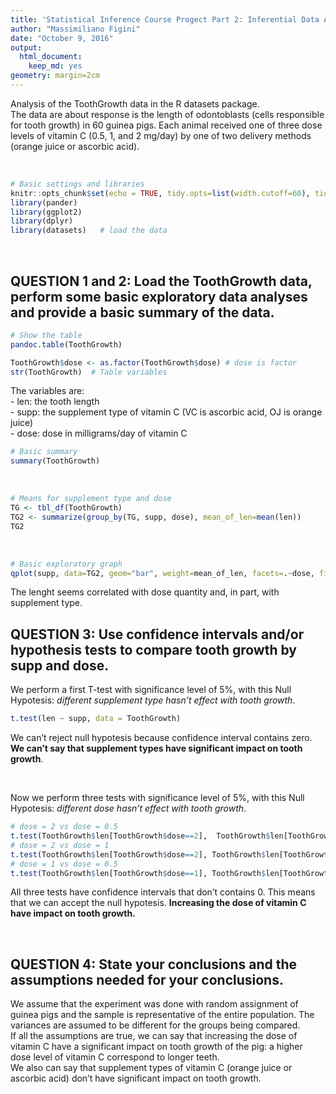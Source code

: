 ---
title: 'Statistical Inference Course Progect Part 2: Inferential Data Analysis'
author: "Massimiliano Figini"
date: "October 9, 2016"
output: 
  html_document: 
    keep_md: yes
geometry: margin=2cm
---

Analysis of the ToothGrowth data in the R datasets package.  
The data are about response is the length of odontoblasts (cells responsible for tooth growth) in 60 guinea pigs. Each animal received one of three dose levels of vitamin C (0.5, 1, and 2 mg/day) by one of two delivery methods (orange juice or ascorbic acid).  

&nbsp;

```{r p2, results="hide", message=FALSE, warning=FALSE}
# Basic settings and libraries
knitr::opts_chunk$set(echo = TRUE, tidy.opts=list(width.cutoff=60), tidy=TRUE)
library(pander)
library(ggplot2)
library(dplyr)
library(datasets)   # load the data
```
  
&nbsp;

## QUESTION 1 and 2: Load the ToothGrowth data, perform some basic exploratory data analyses and provide a basic summary of the data.

```{r p2_q1_a, results='asis'}
# Show the table
pandoc.table(ToothGrowth)
```

```{r p2_q1_b}
ToothGrowth$dose <- as.factor(ToothGrowth$dose) # dose is factor
str(ToothGrowth)  # Table variables
```

The variables are:  
- len: the tooth length  
- supp: the supplement type of vitamin C (VC is ascorbic acid, OJ is orange juice)  
- dose: dose in milligrams/day of vitamin C 

\newpage

```{r p2_q1_c1}
# Basic summary
summary(ToothGrowth)
```

&nbsp;

```{r p2_q1_c2}
# Means for supplement type and dose
TG <- tbl_df(ToothGrowth)
TG2 <- summarize(group_by(TG, supp, dose), mean_of_len=mean(len))
TG2
```

&nbsp;

```{r p2_q1_d, fig.width=6, fig.height=3}
# Basic exploratory graph
qplot(supp, data=TG2, geom="bar", weight=mean_of_len, facets=.~dose, fill=supp, main='Mean of tooth lenght for supplement type and quantity', xlab='', ylab = 'Tooth length')
```

The lenght seems correlated with dose quantity and, in part, with supplement type.  

\newpage


## QUESTION 3: Use confidence intervals and/or hypothesis tests to compare tooth growth by supp and dose.

We perform a first T-test with significance level of 5%, with this Null Hypotesis: *different supplement type hasn't effect with tooth growth*.

```{r p2_q3_a}
t.test(len ~ supp, data = ToothGrowth)
```

We can't reject null hypotesis because confidence interval contains zero.
**We can't say that supplement types have significant impact on tooth growth**.

&nbsp;

Now we perform three tests with significance level of 5%, with this Null Hypotesis: *different dose hasn't effect with tooth growth*.

```{r p2_q3_b}
# dose = 2 vs dose = 0.5
t.test(ToothGrowth$len[ToothGrowth$dose==2],  ToothGrowth$len[ToothGrowth$dose==0.5])
# dose = 2 vs dose = 1
t.test(ToothGrowth$len[ToothGrowth$dose==2], ToothGrowth$len[ToothGrowth$dose==1])
# dose = 1 vs dose = 0.5
t.test(ToothGrowth$len[ToothGrowth$dose==1], ToothGrowth$len[ToothGrowth$dose==0.5])
```

All three tests have confidence intervals that don't contains 0. This means that we can accept the null hypotesis.
**Increasing the dose of vitamin C have impact on tooth growth.**

&nbsp;&nbsp;

## QUESTION 4: State your conclusions and the assumptions needed for your conclusions.

We assume that the experiment was done with random assignment of guinea pigs and the sample is representative of the entire population. The variances are assumed to be different for the groups being compared.  
If all the assumptions are true, we can say that increasing the dose of vitamin C have a significant impact on tooth growth of the pig: a higher dose level of vitamin C correspond to longer teeth.  
We also can say that supplement types of vitamin C (orange juice or ascorbic acid) don't have significant impact on tooth growth.